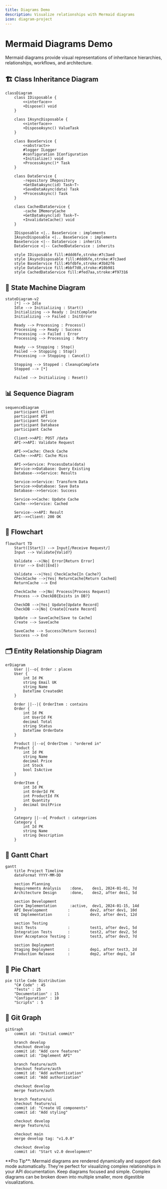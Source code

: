 ```yaml
---
title: Diagrams Demo
description: Visualize relationships with Mermaid diagrams
icon: diagram-project
---
```


# Mermaid Diagrams Demo

<Note>
  Mermaid diagrams provide visual representations of inheritance hierarchies, relationships, workflows, and architecture.
</Note>

## 🏗️ Class Inheritance Diagram

```mermaid
classDiagram
    class IDisposable {
        <<interface>>
        +Dispose() void
    }
    
    class IAsyncDisposable {
        <<interface>>
        +DisposeAsync() ValueTask
    }
    
    class BaseService {
        <<abstract>>
        #logger ILogger
        #configuration IConfiguration
        +Initialize() void
        +ProcessAsync()* Task
    }
    
    class DataService {
        -repository IRepository
        +GetDataAsync(id) Task~T~
        +SaveDataAsync(data) Task
        +ProcessAsync() Task
    }
    
    class CachedDataService {
        -cache IMemoryCache
        +GetDataAsync(id) Task~T~
        +InvalidateCache() void
    }
    
    IDisposable <|.. BaseService : implements
    IAsyncDisposable <|.. BaseService : implements
    BaseService <|-- DataService : inherits
    DataService <|-- CachedDataService : inherits
    
    style IDisposable fill:#ddd6fe,stroke:#7c3aed
    style IAsyncDisposable fill:#ddd6fe,stroke:#7c3aed
    style BaseService fill:#bfdbfe,stroke:#3b82f6
    style DataService fill:#bbf7d0,stroke:#10b981
    style CachedDataService fill:#fed7aa,stroke:#f97316
```

## 🔄 State Machine Diagram

```mermaid
stateDiagram-v2
    [*] --> Idle
    Idle --> Initializing : Start()
    Initializing --> Ready : InitComplete
    Initializing --> Failed : InitError
    
    Ready --> Processing : Process()
    Processing --> Ready : Success
    Processing --> Failed : Error
    Processing --> Processing : Retry
    
    Ready --> Stopping : Stop()
    Failed --> Stopping : Stop()
    Processing --> Stopping : Cancel()
    
    Stopping --> Stopped : CleanupComplete
    Stopped --> [*]
    
    Failed --> Initializing : Reset()
```

## 📊 Sequence Diagram

```mermaid
sequenceDiagram
    participant Client
    participant API
    participant Service
    participant Database
    participant Cache
    
    Client->>API: POST /data
    API->>API: Validate Request
    
    API->>Cache: Check Cache
    Cache-->>API: Cache Miss
    
    API->>Service: ProcessData(data)
    Service->>Database: Query Existing
    Database-->>Service: Results
    
    Service->>Service: Transform Data
    Service->>Database: Save Data
    Database-->>Service: Success
    
    Service->>Cache: Update Cache
    Cache-->>Service: Cached
    
    Service-->>API: Result
    API-->>Client: 200 OK
```

## 🌊 Flowchart

```mermaid
flowchart TD
    Start([Start]) --> Input[/Receive Request/]
    Input --> Validate{Valid?}
    
    Validate -->|No| Error[Return Error]
    Error --> End([End])
    
    Validate -->|Yes| CheckCache{In Cache?}
    CheckCache -->|Yes| ReturnCache[Return Cached]
    ReturnCache --> End
    
    CheckCache -->|No| Process[Process Request]
    Process --> CheckDB{Exists in DB?}
    
    CheckDB -->|Yes| Update[Update Record]
    CheckDB -->|No| Create[Create Record]
    
    Update --> SaveCache[Save to Cache]
    Create --> SaveCache
    
    SaveCache --> Success[Return Success]
    Success --> End
```

## 🗂️ Entity Relationship Diagram

```mermaid
erDiagram
    User ||--o{ Order : places
    User {
        int Id PK
        string Email UK
        string Name
        DateTime CreatedAt
    }
    
    Order ||--|{ OrderItem : contains
    Order {
        int Id PK
        int UserId FK
        decimal Total
        string Status
        DateTime OrderDate
    }
    
    Product ||--o{ OrderItem : "ordered in"
    Product {
        int Id PK
        string Name
        decimal Price
        int Stock
        bool IsActive
    }
    
    OrderItem {
        int Id PK
        int OrderId FK
        int ProductId FK
        int Quantity
        decimal UnitPrice
    }
    
    Category ||--o{ Product : categorizes
    Category {
        int Id PK
        string Name
        string Description
    }
```

## 🎯 Gantt Chart

```mermaid
gantt
    title Project Timeline
    dateFormat YYYY-MM-DD
    
    section Planning
    Requirements Analysis    :done,    des1, 2024-01-01, 7d
    Architecture Design      :done,    des2, after des1, 5d
    
    section Development
    Core Implementation      :active,  dev1, 2024-01-15, 14d
    API Development         :         dev2, after dev1, 10d
    UI Implementation       :         dev3, after dev1, 12d
    
    section Testing
    Unit Tests              :         test1, after dev1, 5d
    Integration Tests       :         test2, after dev2, 5d
    User Acceptance Testing :         test3, after dev3, 7d
    
    section Deployment
    Staging Deployment      :         dep1, after test3, 2d
    Production Release      :         dep2, after dep1, 1d
```

## 🥧 Pie Chart

```mermaid
pie title Code Distribution
    "C# Code" : 45
    "Tests" : 25
    "Documentation" : 15
    "Configuration" : 10
    "Scripts" : 5
```

## 🔀 Git Graph

```mermaid
gitGraph
    commit id: "Initial commit"
    
    branch develop
    checkout develop
    commit id: "Add core features"
    commit id: "Implement API"
    
    branch feature/auth
    checkout feature/auth
    commit id: "Add authentication"
    commit id: "Add authorization"
    
    checkout develop
    merge feature/auth
    
    branch feature/ui
    checkout feature/ui
    commit id: "Create UI components"
    commit id: "Add styling"
    
    checkout develop
    merge feature/ui
    
    checkout main
    merge develop tag: "v1.0.0"
    
    checkout develop
    commit id: "Start v2.0 development"
```

<Info>
  **Pro Tip**: Mermaid diagrams are rendered dynamically and support dark mode automatically. They're perfect for visualizing complex relationships in your API documentation.
</Info>

<Tip>
  Keep diagrams focused and simple. Complex diagrams can be broken down into multiple smaller, more digestible visualizations.
</Tip>